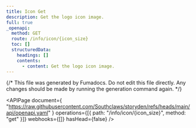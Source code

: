 ```yaml
---
title: Icon Get
description: Get the logo icon image.
full: true
_openapi:
  method: GET
  route: /info/icon/{icon_size}
  toc: []
  structuredData:
    headings: []
    contents:
      - content: Get the logo icon image.
---
```


{/* This file was generated by Fumadocs. Do not edit this file directly. Any changes should be made by running the generation command again. */}

<APIPage
  document={
    "https://raw.githubusercontent.com/Southclaws/storyden/refs/heads/main/api/openapi.yaml"
  }
  operations={[{ path: "/info/icon/{icon_size}", method: "get" }]}
  webhooks={[]}
  hasHead={false}
/>
